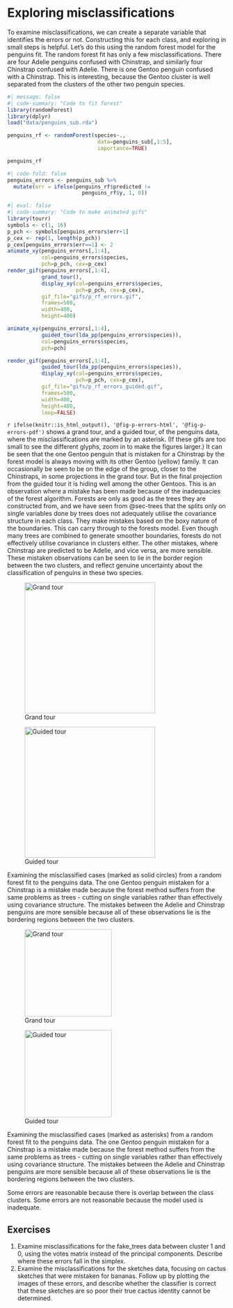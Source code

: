 # Exploring misclassifications
\index{classification methods!misclassification}

To examine misclassifications, we can create a separate variable that identifies the errors or not. Constructing this for each class, and exploring in small steps is helpful. Let's do this using the random forest model for the penguins fit. The random forest fit has only a few misclassifications. There are four Adelie penguins confused with Chinstrap, and similarly four Chinstrap confused with Adelie. There is one Gentoo penguin confused with a Chinstrap. This is interesting, because the Gentoo cluster is well separated from the clusters of the other two penguin species. 

```r
#| message: false
#| code-summary: "Code to fit forest"
library(randomForest)
library(dplyr)
load("data/penguins_sub.rda")

penguins_rf <- randomForest(species~.,
                             data=penguins_sub[,1:5],
                             importance=TRUE)
```

```r
penguins_rf
```

```r
#| code-fold: false
penguins_errors <- penguins_sub %>%
  mutate(err = ifelse(penguins_rf$predicted !=
                        penguins_rf$y, 1, 0))
```

```r
#| eval: false
#| code-summary: "Code to make animated gifs"
library(tourr)
symbols <- c(1, 16)
p_pch <- symbols[penguins_errors$err+1]
p_cex <- rep(1, length(p_pch))
p_cex[penguins_errors$err==1] <- 2
animate_xy(penguins_errors[,1:4],
           col=penguins_errors$species,
           pch=p_pch, cex=p_cex)
render_gif(penguins_errors[,1:4],
           grand_tour(),
           display_xy(col=penguins_errors$species,
                      pch=p_pch, cex=p_cex),
           gif_file="gifs/p_rf_errors.gif",
           frames=500,
           width=400,
           height=400)

animate_xy(penguins_errors[,1:4],
           guided_tour(lda_pp(penguins_errors$species)),
           col=penguins_errors$species,
           pch=pch)

render_gif(penguins_errors[,1:4],
           guided_tour(lda_pp(penguins_errors$species)),
           display_xy(col=penguins_errors$species,
                      pch=p_pch, cex=p_cex),
           gif_file="gifs/p_rf_errors_guided.gif",
           frames=500,
           width=400,
           height=400,
           loop=FALSE)

```



`r ifelse(knitr::is_html_output(), '@fig-p-errors-html', '@fig-p-errors-pdf')` shows a grand tour, and a guided tour, of the penguins data, where the misclassifications are marked by an asterisk. (If these gifs are too small to see the different glyphs, zoom in to make the figures larger.) It can be seen that the one Gentoo penguin that is mistaken for a Chinstrap by the forest model is always moving with its other Gentoo (yellow) family. It can occasionally be seen to be on the edge of the group, closer to the Chinstraps, in some projections in the grand tour. But in the final projection from the guided tour it is hiding well among the other Gentoos. This is an observation where a mistake has been made because of the inadequacies of the forest algorithm. Forests are only as good as the trees they are constructed from, and we have seen from @sec-trees that the splits only on single variables done by trees does not adequately utilise the covariance structure in each class. They make mistakes based on the boxy nature of the boundaries. This can carry through to the forests model. Even though many trees are combined to generate smoother boundaries, forests do not effectively utilise covariance in clusters either. The other mistakes, where Chinstrap are predicted to be Adelie, and vice versa, are more sensible. These mistaken observations can be seen to lie in the border region between the two clusters, and reflect genuine uncertainty about the classification of penguins in these two species.

::: {.content-visible when-format="html"}
::: {#fig-p-errors-html layout-ncol=2}

![Grand tour](gifs/p_rf_errors.gif){#fig-rf-errors fig-alt="FIX ME" width=300}

![Guided tour](gifs/p_rf_errors_guided.gif){#fig-rf-errors-guided fig-alt="FIX ME" width=300}

Examining the misclassified cases (marked as solid circles) from a random forest fit to the penguins data. The one Gentoo penguin mistaken for a Chinstrap is a mistake made because the forest method suffers from the same problems as trees - cutting on single variables rather than effectively using covariance structure. The mistakes between the Adelie and Chinstrap penguins are more sensible because all of these observations lie is the bordering regions between the two clusters.
:::
:::

::: {.content-visible when-format="pdf"}
::: {#fig-p-errors-pdf layout-ncol=2}

![Grand tour](images/p_rf_errors.png){#fig-rf-errors fig-alt="FIX ME" width=200}

![Guided tour](images/p_rf_errors_guided.png){#fig-rf-errors-guided fig-alt="FIX ME" width=200}

Examining the misclassified cases (marked as asterisks) from a random forest fit to the penguins data. The one Gentoo penguin mistaken for a Chinstrap is a mistake made because the forest method suffers from the same problems as trees - cutting on single variables rather than effectively using covariance structure. The mistakes between the Adelie and Chinstrap penguins are more sensible because all of these observations lie is the bordering regions between the two clusters.
:::
:::

::: {.content-visible when-format="html"}
::: info
Some errors are reasonable because there is overlap between the class clusters. Some errors are not reasonable because the model used is inadequate.
:::
:::

::: {.content-visible when-format="pdf"}
\infobox{Some errors are reasonable because there is overlap between the class clusters. Some errors are not reasonable because the model used is inadequate.
}
:::

## Exercises {-}

1. Examine misclassifications for the fake_trees data between cluster 1 and 0, using the votes matrix instead of the principal components. Describe where these errors fall in the simplex.
2. Examine the misclassifications for the sketches data, focusing on cactus sketches that were mistaken for bananas. Follow up by plotting the images of these errors, and describe whether the classifier is correct that these sketches are so poor their true cactus identity cannot be determined. 
